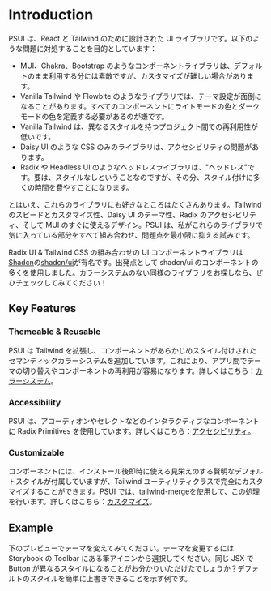 

<Meta title="Getting Started/Introduction" />

# Introduction

PSUI は、React と Tailwind のために設計された UI ライブラリです。以下のような問題に対処することを目的としています：

- MUI、Chakra、Bootstrap のようなコンポーネントライブラリは、デフォルトのまま利用する分には素敵ですが、カスタマイズが難しい場合があります。
- Vanilla Tailwind や Flowbite のようなライブラリでは、テーマ設定が面倒になることがあります。すべてのコンポーネントにライトモードの色とダークモードの色を定義する必要があるのが嫌です。
- Vanilla Tailwind は、異なるスタイルを持つプロジェクト間での再利用性が低いです。
- Daisy UI のような CSS のみのライブラリは、アクセシビリティの問題があります。
- Radix や Headless UI のようなヘッドレスライブラリは、"ヘッドレス"です。要は、スタイルなしということなのですが、その分、スタイル付けに多くの時間を費やすことになります。

とはいえ、これらのライブラリにも好きなところはたくさんあります。Tailwind のスピードとカスタマイズ性、Daisy UI のテーマ性、Radix のアクセシビリティ、そして MUI のすぐに使えるデザイン。PSUI は、私がこれらのライブラリで気に入っている部分をすべて組み合わせ、問題点を最小限に抑える試みです。

Radix UI & Tailwind CSS の組み合わせの UI コンポーネントライブラリは<a href="https://twitter.com/shadcn">Shadcn</a>の<a href="https://ui.shadcn.com/">shadcn/ui</a>が有名です。出発点として shadcn/ui のコンポーネントの多くを使用しました。カラーシステムのない同様のライブラリをお探しなら、ぜひチェックしてみてください！

## Key Features

### Themeable & Reusable

PSUI は Tailwind を拡張し、コンポーネントがあらかじめスタイル付けされたセマンティックカラーシステムを追加しています。これにより、アプリ間でテーマの切り替えやコンポーネントの再利用が容易になります。詳しくはこちら：[カラーシステム](?path=/docs/concepts-colors--docs)。

### Accessibility

PSUI は、アコーディオンやセレクトなどのインタラクティブなコンポーネントに Radix Primitives を使用しています。詳しくはこちら：[アクセシビリティ](?path=/docs/concepts-accessibility--docs)。

### Customizable

コンポーネントには、インストール後即時に使える見栄えのする賢明なデフォルトスタイルが付属していますが、Tailwind ユーティリティクラスで完全にカスタマイズすることができます。PSUI では、[tailwind-merge](https://www.npmjs.com/package/tailwind-merge)を使用して、この処理を行います。詳しくはこちら：[カスタマイズ](?path=/docs/concepts-customization--docs)。

## Example

下のプレビューでテーマを変えてみてください。テーマを変更するには Storybook の Toolbar にある筆アイコンから選択してください。同じ JSX で Button が異なるスタイルになることがお分かりいただけたでしょうか？デフォルトのスタイルを簡単に上書きできることを示す例です。

<Canvas>
  <Story of={ButtonStories.Default} />
</Canvas>
